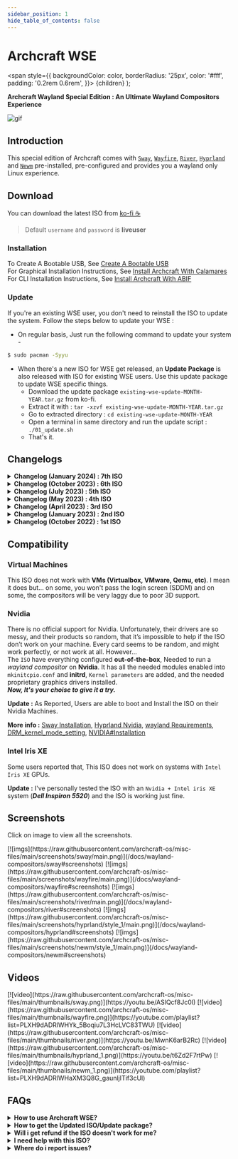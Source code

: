 ```yaml
---
sidebar_position: 1
hide_table_of_contents: false
---
```


# Archcraft WSE

<!-- Theme ---------------------------------------- -->
<!-- Tabs -->

<!-- Badges -->
  <span
    style={{
      backgroundColor: color,
      borderRadius: '25px',
      color: '#fff',
      padding: '0.2rem 0.6rem',
    }}>
    {children}
  </span>
);

<!-- Add your stuff after this -------------------- -->

**Archcraft Wayland Special Edition : An Ultimate Wayland Compositors Experience**
 
![gif](https://raw.githubusercontent.com/archcraft-os/misc-files/main/gifs/wse.gif)

## Introduction

This special edition of Archcraft comes with [`Sway`](/docs/wayland-compositors/sway), [`Wayfire`](/docs/wayland-compositors/wayfire), [`River`](/docs/wayland-compositors/river), [`Hyprland`](/docs/wayland-compositors/hyprland) and [`Newm`](/docs/wayland-compositors/newm) pre-installed, pre-configured and provides you a wayland only Linux experience.

<!-- Download ------------------------------------- -->

## Download

You can download the latest ISO from <Highlight color="#50545b"><a href="https://ko-fi.com/s/213becbf00" target="_blank">ko-fi ☕</a></Highlight>

> Default `username` and `password` is **liveuser**

### Installation

To Create A Bootable USB, See [Create A Bootable USB](/docs/boot-iso/boot-with-usb) <br/>
For Graphical Installation Instructions, See [Install Archcraft With Calamares](/docs/install-archcraft/install-with-calamares) <br/>
For CLI Installation Instructions, See [Install Archcraft With ABIF](/docs/install-archcraft/install-with-abif)

### Update

If you're an existing WSE user, you don't need to reinstall the ISO to update the system. Follow the steps below to update your WSE :

- On regular basis, Just run the following command to update your system -
```bash
$ sudo pacman -Syyu
``` 
- When there's a new ISO for WSE get released, an **Update Package** is also released with ISO for existing WSE users. Use this update package to update WSE specific things.
  - Download the update package `existing-wse-update-MONTH-YEAR.tar.gz` from ko-fi.
  - Extract it with : `tar -xzvf existing-wse-update-MONTH-YEAR.tar.gz`
  - Go to extracted directory : `cd existing-wse-update-MONTH-YEAR`
  - Open a terminal in same directory and run the update script : `./01_update.sh`
  - That's it.

<!-- Changelogs ----------------------------------- -->

## Changelogs

<details>
<summary><b>Changelog (January 2024) : 7th ISO</b></summary>

**Date** : `January 9th, 2024`

- Updated ISO profile
- Latest base with new packages
- Update all Archcraft and AUR packages
- Updated all wayland compositors
  - Sway: fixed bugs and updated configs
  - Wayfire: migrated to v0.8.0 and updated configs accordingly
  - River: fixed bugs and updated configs
  - Hyprland: using my own hyprland build for stability and updated configs to v0.34.0
  - Newm: fixed issue with waybar gets hidden behind windows and updated configs
- Migrated `alacritty` to its new config (`yml` to `toml`)
- Updated **all scripts** related to alacritty
- Small improvements and bugs fixed.

</details>

<details>
<summary><b>Changelog (October 2023) : 6th ISO</b></summary>

**Date** : `October 15th, 2023`

- Updated ISO profile
- Latest base with new packages
- Updated all wayland compositors
  - Added better example for multi-monitor support in...
    - Sway: `~/.config/sway/sway-output`
    - Wayfire: `~/.config/wayfire.ini`
    - River: `~/.config/river/init`
    - Hyprland: `~/.config/hypr/hyprland.conf`
    - Newm: `~/.config/newm/config.py`
- Added `wipe` ability in ABIF
- Fixed issue with `help and tips` app
- Small improvements and bugs fixed.

</details>

<details>
<summary><b>Changelog (July 2023) : 5th ISO</b></summary>

**Date** : `July 11th, 2023`

- Updated ISO profile with latest archiso
- Latest base with new packages
- Fixed sddm not saving the last used session issue
- Added a calculator app
- Added Welcome and Help-and-Tips App
- Fixed Scaling issue in QT apps in wayland
- **`Sway, Wayfire, River, Hyprland`**
  - Added `bluetooth` module on Waybar
  - Added a rofi `bluetooth` applet
  - Added `alacritty` terminal
  - Added `pywal` support
  - Improved a lot of scripts
  - etc
- Many small bugs fixed.

</details>

<details>
<summary><b>Changelog (May 2023) : 4th ISO</b></summary>

**Date** : `May 6th, 2023`

- Fixed pacman-init issue
- Added ability to choose desktop in the installer (calamares)
- Fixed auto-login issue
- etc

</details>

<details>
<summary><b>Changelog (April 2023) : 3rd ISO</b></summary>

**Date** : `April 15th, 2023`

- Using `sddm-git` now, Solved shutdown/reboot issue
- Using new method to boot the ISO on Nvidia Machines
- Updated the Installers with (possible) Nvidia support
- Updated the base system with latest packages
- **`Updated All the wayland compositors`**
  - Updated the config structure
  - Added Rofi menu, applets and scripts (network, music, etc)
  - Fixed area screenshot overlay issue
  - Fixed nerwork-applet overlay issue in hyprland
  - Modified the configs for waybar, wlogout and wofi (added separate colors.css file)
  - Changes gtk themes in sway, wayfire and hyprland
  - Updated lockscreen script in sway
  - Added two packages for NEWM (one normal and one blur)
  - Added spotify module in waybar in all WCs
  - Animated MPD and spotify modules in waybar
- Many Bug fixes, etc

</details>

<details>
<summary><b>Changelog (January 2023) : 2nd ISO</b></summary>

**Date** : `January 10th, 2023`

- Added ABIF (CLI) installer
- Updated the base system
- Updated All the compositors
- Bug fixes, etc

</details>

<details>
<summary><b>Changelog (October 2022) : 1st ISO</b></summary>

**Date** : `October 20th, 2022`

- Created the ISO base from scratch
- Grub2 bootloader with themes
- Customized Plymouth & SDDM
- Basic Applications Only, No Bloatware
- Calamares Installer (Graphical)
- Full Network Manager Support, Various VPN plugins
- Built-in Bluetooth Support
- Pipewire For Sound/Audio (Systemwide, Bluetooth, Jack)
- Built-in Printer Support
- Almost All Audio, Video and Image Codecs
- Full File manager functionality (Mounting, Networking, Archiving, etc)
- Built-in AUR support
- Minimal User Interface
- Multiple Wayland Compositors (Sway, Wayfire, River, Hyprland, Newm)
- Archcraft Icons, Themes, Wallpapers, Fonts
- Etc

</details>

<!-- Compatibility -------------------------------- -->

## Compatibility

### Virtual Machines

This ISO does not work with **VMs (Virtualbox, VMware, Qemu, etc)**. I mean it does but... on some, you won't pass the login screen (SDDM) and on some, the compositors will be very laggy due to poor 3D support.

### Nvidia

There is no official support for Nvidia. Unfortunately, their drivers are so messy, and their products so random, that it’s impossible to help if the ISO don’t work on your machine. Every card seems to be random, and might work perfectly, or not work at all. However...<br/>
The `ISO` have everything configured **out-of-the-box**, Needed to run a _wayland compositor_ on **Nvidia**. It has all the needed modules enabled into `mkinitcpio.conf` and **initrd**, `Kernel parameters` are added, and the needed proprietary graphics drivers installed.<br/>
***Now, It's your choise to give it a try.***

**Update :** As Reported, Users are able to boot and Install the ISO on their Nvidia Machines.

**More info :** [Sway Installation](https://wiki.archlinux.org/title/Sway#Installation), [Hyprland Nvidia](https://wiki.hyprland.org/Nvidia/), [wayland Requirements](https://wiki.archlinux.org/title/wayland#Requirements), [DRM_kernel_mode_setting](https://wiki.archlinux.org/title/NVIDIA#DRM_kernel_mode_setting), [NVIDIA#Installation](https://wiki.archlinux.org/title/NVIDIA#Installation)

### Intel Iris XE

Some users reported that, This ISO does not work on systems with `Intel Iris XE` GPUs.

**Update :** I've personally tested the ISO with an `Nvidia + Intel iris XE` system (***Dell Inspiron 5520***) and the ISO is working just fine.

<!-- Screenshots ---------------------------------- -->

## Screenshots

Click on image to view all the screenshots.

<Tabs>
<TabItem value="wc_1" label="Sway" default>
[![imgs](https://raw.githubusercontent.com/archcraft-os/misc-files/main/screenshots/sway/main.png)](/docs/wayland-compositors/sway#screenshots)
</TabItem>
<TabItem value="wc_2" label="Wayfire" default>
[![imgs](https://raw.githubusercontent.com/archcraft-os/misc-files/main/screenshots/wayfire/main.png)](/docs/wayland-compositors/wayfire#screenshots)
</TabItem>
<TabItem value="wc_3" label="River" default>
[![imgs](https://raw.githubusercontent.com/archcraft-os/misc-files/main/screenshots/river/main.png)](/docs/wayland-compositors/river#screenshots)
</TabItem>
<TabItem value="wc_4" label="Hyprland" default>
[![imgs](https://raw.githubusercontent.com/archcraft-os/misc-files/main/screenshots/hyprland/style_1/main.png)](/docs/wayland-compositors/hyprland#screenshots)
</TabItem>
<TabItem value="wc_5" label="NEWM" default>
[![imgs](https://raw.githubusercontent.com/archcraft-os/misc-files/main/screenshots/newm/style_1/main.png)](/docs/wayland-compositors/newm#screenshots)
</TabItem>
</Tabs>

<!-- Videos --------------------------------------- -->

## Videos

<Tabs>
<TabItem value="wc_1" label="Sway" default>
[![video](https://raw.githubusercontent.com/archcraft-os/misc-files/main/thumbnails/sway.png)](https://youtu.be/ASlQcf8Jc0I)
</TabItem>
<TabItem value="wc_2" label="Wayfire" default>
[![video](https://raw.githubusercontent.com/archcraft-os/misc-files/main/thumbnails/wayfire.png)](https://youtube.com/playlist?list=PLXH9dADRlWHYk_5Boqiu7L3HcLVC83TWU)
</TabItem>
<TabItem value="wc_3" label="River" default>
[![video](https://raw.githubusercontent.com/archcraft-os/misc-files/main/thumbnails/river.png)](https://youtu.be/MwnK6arB2Rc)
</TabItem>
<TabItem value="wc_4" label="Hyprland" default>
[![video](https://raw.githubusercontent.com/archcraft-os/misc-files/main/thumbnails/hyprland_1.png)](https://youtu.be/t6Zd2F7rtPw)
</TabItem>
<TabItem value="wc_5" label="NEWM" default>
[![video](https://raw.githubusercontent.com/archcraft-os/misc-files/main/thumbnails/newm_1.png)](https://youtube.com/playlist?list=PLXH9dADRlWHaXM3Q8G_gaunljITif3cUl)
</TabItem>
</Tabs>

<!-- FAQs ----------------------------------------- -->

## FAQs

<details>
<summary><b>How to use Archcraft WSE?</b></summary>

For any help with Configurations and Keybindings, visit the respective wayland compositor's page.

</details>

<details>
<summary><b>How to get the Updated ISO/Update package?</b></summary>

Follow the steps below to get updates (or re-download files):
- Login to you Ko-fi account
- Go to your `Ko-fi Payments History`
- Select the purchases you've made
- Click on `View Details`
- Then, Click on `View Content` to download the updated files.

</details>

<details>
<summary><b>Will i get refund if the ISO doesn't work for me?</b></summary>

First of all, It's a **donation model** of Archcraft, Where you `donate to support` your favorite open-source project.

Archcraft doesn't accept donations. These exclusive stuff helps Archcraft to fullfill its financial needs. the Idea behind this is, **You support Archcraft and in return you'll get a gift. A win-win for both!**

All the scenarios are clearly mentioned on this page ([see compatibility](/docs/premium/wse#compatibility)), about the working of this ISO. If you ***still choose to go with it*** (knowing all the details about it) and the ISO did not work for you. **`Please don't ask for refunds or exchange`**. I'll definitely help you with your issues and try to solve them as soon as possible.

</details>

<details>
<summary><b>I need help with this ISO?</b></summary>

The best places to get help quickly are **Archcraft Communities**. So join them and ask for help there. The links are in footer section of this wiki.

If you face any issue with this, Email me at **adi1090x@gmail.com** and feel free to ask for help.

</details>

<details>
<summary><b>Where do i report issues?</b></summary>

Have you found any bug in the ISO and want to report it, Open an issue on [Github](https://github.com/archcraft-os/archcraft-wayland-special/issues)

</details>
